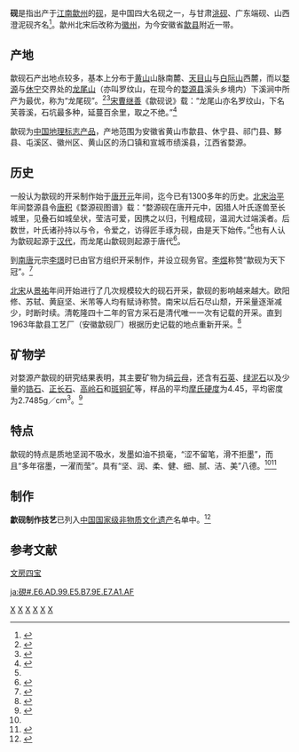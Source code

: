 {{multiple image
|width=250
|direction = vertical
|image1=Sheyan 5313.jpg
|image2=Sheyan 5314.jpg
|footer=[[程瑶田|程瑶田]]铭[[宋朝|宋]]皱砂纹歙砚，藏于[[安徽省|安徽省]][[歙县博物馆|歙县博物馆]]
}}
{{中国非物质文化遗产
|名称 = 歙砚制作技艺
|序号 = 424
|编号项目 =Ⅷ—74
|分类 = 传统技艺
|申报地区或单位 = [[安徽省|安徽省]][[歙县|歙县]]、[[江西省|江西省]][[婺源县|婺源县]]
|登录时间 = 2006年
|省区市1 = 安徽
|省区市2 = 江西
}}
'''{{zy|歙|-{zh-cn:shè;zh-sg:shè;zh-hk:sip<sup>8</sup>;zh-tw:ㄕㄜˋ}-}}砚'''是指出产于[[江南|江南]][[歙州|歙州]]的[[砚|砚]]，是中国四大名砚之一，与甘肃[[洮砚|洮砚]]、广东端砚、山西澄泥砚齐名<ref>{{cite journal |title=解读歙砚 |author=胡中泰 |journal=收藏 |year=2010 |volume= |issue=9 |pages=121 |url=http://www.cqvip.com/qk/80240x/2010009/35041565.html |access-date=2010-12-20 |archive-date=2019-08-11 |archive-url=https://web.archive.org/web/20190811010446/http://www.cqvip.com/qk/80240x/2010009/35041565.html |dead-url=no }}</ref>。歙州北宋后改称为[[徽州|徽州]]，为今安徽省[[歙县|歙县]]附近一带。

== 产地 ==
歙砚石产出地点较多，基本上分布于[[黄山|黄山]]山脉南麓、[[天目山_(浙江)|天目山]]与[[白际山|白际山]]西麓，而以[[婺源|婺源]]与[[休宁|休宁]]交界处的[[龙尾山|龙尾山]]（亦叫罗纹山，在现今的[[婺源县|婺源县]]溪头乡境内）下溪涧中所产为最优，称为“龙尾砚”。<ref>{{cite journal |title=天然板岩歙砚及龙尾砚石 |author=傅广生, 何永兰, 李雷 |journal=石材 |year=1996 |volume= |issue=3 |pages= |url=http://www.cnki.com.cn/Article/CJFDTotal-SCAA199603032.htm |access-date=2010-12-20 |archive-date=2019-08-14 |archive-url=https://web.archive.org/web/20190814131111/http://www.cnki.com.cn/Article/CJFDTotal-SCAA199603032.htm |dead-url=no }}</ref><ref>{{cite journal |title=歙砚拾珍 |author=丁火 |journal=中国收藏 |year=2006 |volume= |issue=2 |pages=70-71 |url=http://www.cqvip.com/qk/83677x/2006002/21213761.html }}</ref>[[宋朝|宋]][[曹继善|曹继善]]《歙砚说》载：“龙尾山亦名罗纹山，下名芙蓉溪，石坑最多种，延蔓百余里，取之不绝。”<ref name="刘志斌">{{cite journal |title=歙砚在砚史发展中的历史概况及地位 |author=刘志斌 |journal=艺术生活 |year=2009 |volume= |issue=4 |pages=69-71 |url=http://www.cqvip.com/qk/80267x/2009004/30694274.html |access-date=2010-12-20 |archive-date=2019-08-15 |archive-url=https://web.archive.org/web/20190815012428/http://www.cqvip.com/qk/80267x/2009004/30694274.html |dead-url=no }}</ref>

歙砚为[[中国地理标志产品|中国地理标志产品]]，产地范围为安徽省黄山市歙县、休宁县、祁门县、黟县、屯溪区、徽州区、黄山区的汤口镇和宣城市绩溪县，江西省婺源。

== 历史 ==
一般认为歙砚的开采制作始于[[唐朝|唐]][[开元|开元]]年间，迄今已有1300多年的历史。[[北宋|北宋]][[治平|治平]]年间婺源县令[[唐积|唐积]]《婺源砚图谱》载：“婺源砚在唐开元中，因猎人叶氏逐兽至长城里，见叠石如城垒状，莹洁可爱，因携之以归，刊粗成砚，温润大过端溪者。后数世，叶氏诸孙持以与令，令爱之，访得匠手琢为砚，由是天下始传。”<ref name="刘志斌"/>也有人认为歙砚起源于[[汉代|汉代]]，而龙尾山歙砚则起源于唐代<ref>{{cite journal |title=便携砚及歙砚探源 |author=汪云孙 |journal=收藏 |year=2009 |volume= |issue=11 |pages=100-103 |url=http://www.cqvip.com/qk/80240x/2009011/32195694.html |access-date=2010-12-20 |archive-date=2019-08-12 |archive-url=https://web.archive.org/web/20190812134709/http://www.cqvip.com/qk/80240x/2009011/32195694.html |dead-url=no }}</ref>。

到[[南唐|南唐]]元宗[[李璟_(南唐)|李璟]]时已由官方组织开采制作，并设立砚务官。[[李煜|李煜]]称赞“歙砚为天下冠”。<ref>{{cite journal |title=硕大无朋举世无双——屯溪区博物馆藏宋坑龙尾歙砚板 |author=钱胜东 |journal=徽州社会科学 |year=2010 |volume= |issue=4 |pages=76 |url=http://www.cqvip.com/qk/83034x/2010004/33574191.html |access-date=2010-12-20 |archive-date=2019-08-12 |archive-url=https://web.archive.org/web/20190812204651/http://www.cqvip.com/qk/83034x/2010004/33574191.html |dead-url=no }}</ref>

[[北宋|北宋]]从[[景祐|景祐]]年间开始进行了几次规模较大的砚石开采，歙砚的影响越来越大。欧阳修、苏轼、黄庭坚、米芾等人均有赋诗称赞。南宋以后石尽山颓，开采量逐渐减少，时断时续。清乾隆四十二年的官方采石是清代唯一一次有记载的开采。直到1963年歙县工艺厂（安徽歙砚厂）根据历史记载的地点重新开采。<ref>{{cite journal |title=歙砚简说 |author=杨震 |journal=徽州社会科学 |year=2007 |volume= |issue=9 |pages=28-30 |url=http://www.cqvip.com/qk/83034x/200709/25473508.html |access-date=2010-12-20 |archive-date=2019-08-13 |archive-url=https://web.archive.org/web/20190813175608/http://www.cqvip.com/qk/83034x/200709/25473508.html |dead-url=no }}</ref>

== 矿物学 ==
对婺源产歙砚的研究结果表明，其主要矿物为绢[[云母|云母]]，还含有[[石英|石英]]、[[绿泥石|绿泥石]]以及少量的[[锆石|锆石]]、[[正长石|正长石]]、[[高岭石|高岭石]]和[[斑铜矿|斑铜矿]]等，样品的平均[[摩氏硬度|摩氏硬度]]为4.45，平均密度为2.7485g／cm<sup>3</sup>。<ref>{{cite journal |title=歙砚的宝石矿物学特征研究 |author=张莹, 陈涛 |journal=宝石和宝石学杂志 |year=2008 |volume=10 |issue=3 |pages=12-15 |url=http://www.cqvip.com/qk/90026a/2008003/28269493.html |access-date=2010-12-20 |archive-date=2019-08-15 |archive-url=https://web.archive.org/web/20190815051654/http://www.cqvip.com/qk/90026a/2008003/28269493.html |dead-url=no }}</ref>

== 特点 ==
歙砚的特点是质地坚润不吸水，发墨如油不损毫，“涩不留笔，滑不拒墨”，而且“多年宿墨，一濯而莹”。具有“坚、润、柔、健、细、腻、洁、美”八德。<ref name="刘志斌"/><ref>{{cite journal |title=歙砚之前世今生 |author=张颐 |journal=董事会 |year=2005 |volume= |issue=6 |pages=104-105 |url=http://www.cqvip.com/qk/87931x/2005006/15873831.html |access-date=2010-12-20 |archive-date=2019-08-14 |archive-url=https://web.archive.org/web/20190814014144/http://www.cqvip.com/qk/87931x/2005006/15873831.html |dead-url=no }}</ref>

== 制作 ==
'''歙砚制作技艺'''已列入[[中国国家级非物质文化遗产|中国国家级非物质文化遗产]]名单中。<ref>{{cite journal |title=砚国明珠 (一)——历代名人与歙砚 |author=汪超国 |journal=徽州社会科学 |year=2007 |volume= |issue=4 |pages=64 |url=http://www.cqvip.com/qk/83034x/200704/24285057.html |access-date=2010-12-20 |archive-date=2019-08-16 |archive-url=https://web.archive.org/web/20190816110710/http://www.cqvip.com/qk/83034x/200704/24285057.html |dead-url=no }}</ref>

==参考文献==
{{reflist|2}}
{{huizhou}}
{{四大名硯}}

{{DEFAULTSORT:S歙}}
[[Category:安徽国家级非物质文化遗产|X]]
[[Category:江西国家级非物质文化遗产|X]]
[[Category:安徽手工业|X]]
[[Category:江西手工业|X]]
[[category:徽州文化|文房四宝]]
[[Category:四大名硯|X]]
[[Category:中国地理标志产品|X]]

[[ja:硯#.E6.AD.99.E5.B7.9E.E7.A1.AF|ja:硯#.E6.AD.99.E5.B7.9E.E7.A1.AF]]